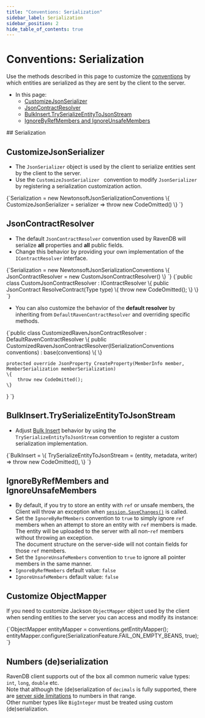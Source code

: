 ---
title: "Conventions: Serialization"
sidebar_label: Serialization
sidebar_position: 2
hide_table_of_contents: true
---




# Conventions: Serialization
<LanguageSwitcher supportedLanguages={supportedLanguages} />
<LanguageContent language="csharp">

<Admonition type="note" title="Note">

Use the methods described in this page to customize the [conventions](../../client-api/configuration/conventions) 
by which entities are serialized as they are sent by the client to the server.  

* In this page:  
  * [CustomizeJsonSerializer](../../client-api/configuration/serialization#customizejsonserializer)  
  * [JsonContractResolver](../../client-api/configuration/serialization#jsoncontractresolver)  
  * [BulkInsert.TrySerializeEntityToJsonStream](../../client-api/configuration/serialization#bulkinsert.tryserializeentitytojsonstream)  
  * [IgnoreByRefMembers and IgnoreUnsafeMembers](../../client-api/configuration/serialization#ignorebyrefmembers-and-ignoreunsafemembers)  

</Admonition>
## Serialization

## CustomizeJsonSerializer

* The `JsonSerializer` object is used by the client to serialize entities 
  sent by the client to the server.  
* Use the `CustomizeJsonSerializer ` convention to modify `JsonSerializer` 
  by registering a serialization customization action.  

<TabItem value="something" label="customize_json_serializer">
<CodeBlock language="csharp">
{`Serialization = new NewtonsoftJsonSerializationConventions
\{
    CustomizeJsonSerializer = serializer => throw new CodeOmitted()
\}
`}
</CodeBlock>
</TabItem>

## JsonContractResolver

* The default `JsonContractResolver` convention used by RavenDB will serialize 
  **all** properties and **all** public fields.  
* Change this behavior by providing your own implementation of the `IContractResolver` 
  interface.  

<TabItem value="something" label="json_contract_resolver">
<CodeBlock language="csharp">
{`Serialization = new NewtonsoftJsonSerializationConventions
\{
    JsonContractResolver = new CustomJsonContractResolver()
\}
`}
</CodeBlock>
</TabItem>

<TabItem value="something" label="custom_json_contract_resolver">
<CodeBlock language="csharp">
{`public class CustomJsonContractResolver : IContractResolver
\{
    public JsonContract ResolveContract(Type type)
    \{
        throw new CodeOmitted();
    \}
\}
`}
</CodeBlock>
</TabItem>

* You can also customize the behavior of the **default resolver** by inheriting 
  from `DefaultRavenContractResolver` and overriding specific methods.  

<TabItem value="something" label="custom_json_contract_resolver_based_on_default">
<CodeBlock language="csharp">
{`public class CustomizedRavenJsonContractResolver : DefaultRavenContractResolver
\{
    public CustomizedRavenJsonContractResolver(ISerializationConventions conventions) : base(conventions)
    \{
    \}

    protected override JsonProperty CreateProperty(MemberInfo member, MemberSerialization memberSerialization)
    \{
        throw new CodeOmitted();
    \}
\}
`}
</CodeBlock>
</TabItem>

## BulkInsert.TrySerializeEntityToJsonStream

* Adjust [Bulk Insert](../../client-api/bulk-insert/how-to-work-with-bulk-insert-operation) 
  behavior by using the `TrySerializeEntityToJsonStream` convention to register a custom 
  serialization implementation.  

<TabItem value="something" label="TrySerializeEntityToJsonStream">
<CodeBlock language="csharp">
{`BulkInsert =
\{
    TrySerializeEntityToJsonStream = (entity, metadata, writer) => throw new CodeOmitted(),
\}
`}
</CodeBlock>
</TabItem>

## IgnoreByRefMembers and IgnoreUnsafeMembers

* By default, if you try to store an entity with `ref` or unsafe members, 
  the Client will throw an exception when [`session.SaveChanges()`](../../client-api/session/saving-changes) 
  is called.  
* Set the `IgnoreByRefMembers` convention to `true` to simply ignore `ref` 
  members when an attempt to store an entity with `ref` members is made.  
  The entity will be uploaded to the server with all non-`ref` members without 
  throwing an exception.  
  The document structure on the server-side will not contain fields for those 
  `ref` members.  
* Set the `IgnoreUnsafeMembers` convention to `true` to ignore all pointer 
  members in the same manner.  
* `IgnoreByRefMembers` default value: `false`  
* `IgnoreUnsafeMembers` default value: `false`  




</LanguageContent>
<LanguageContent language="java">


## Customize ObjectMapper

If you need to customize Jackson `ObjectMapper` object used by the client when sending entities to the server you can access and modify its instance:

<TabItem value="something-something" label="customize_object_mapper">
<CodeBlock language="java">
{`ObjectMapper entityMapper = conventions.getEntityMapper();
entityMapper.configure(SerializationFeature.FAIL_ON_EMPTY_BEANS, true);
`}
</CodeBlock>
</TabItem>

## Numbers (de)serialization

RavenDB client supports out of the box all common numeric value types: `int`, `long`, `double` etc.  
Note that although the (de)serialization of `decimals` is fully supported, there are [server side limitations](../../server/kb/numbers-in-ravendb) to numbers in that range.  
Other number types like `BigInteger` must be treated using custom (de)serialization.


</LanguageContent>

<!---
### Conventions
- [Conventions](../../client-api/configuration/conventions)
- [Querying](../../client-api/configuration/querying)
- [Load Balance &amp; Failover](../../client-api/configuration/load-balance/overview)
- [Deserialization](../../client-api/configuration/deserialization)
- [Deserialization Security](../../client-api/security/deserialization-security)

### Document Identifiers
- [Document Identifiers](../../client-api/document-identifiers/working-with-document-identifiers)
- [Global ID Generation](../../client-api/configuration/identifier-generation/global)
- [Type-specific ID](../../client-api/configuration/identifier-generation/type-specific)

### Document Store
- [Document Store](../../client-api/what-is-a-document-store)


-->